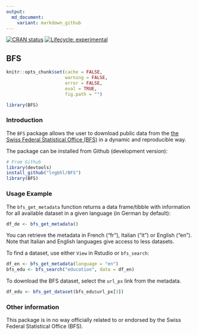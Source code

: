 ```yaml
---
output:
  md_document:
    variant: markdown_github
---
```


<!-- badges: start -->
[![CRAN status](https://www.r-pkg.org/badges/version/BFS)](https://CRAN.R-project.org/package=BFS)
[![Lifecycle: experimental](https://img.shields.io/badge/lifecycle-experimental-orange.svg)](https://www.tidyverse.org/lifecycle/#experimental)
<!-- badges: end -->

## BFS

```r
knitr::opts_chunk$set(cache = FALSE, 
                      warning = FALSE, 
                      error = FALSE, 
                      eval = TRUE,
                      fig.path = "")

library(BFS)
```

### Introduction

The `BFS` package allows the user to download public data from the 
[the Swiss Federal Statistical Office (BFS)](https://www.bfs.admin.ch) 
in a dynamic and reproducible way.

The package can be installed from Github (development version):

```r
# From Github
library(devtools)
install_github("lngbhl/BFS")
library(BFS)
```

### Usage Example

The `bfs_get_metadata` function returns a data frame/tibble with information
for all available dataset in a given language (in German by default):

```r
df_de <- bfs_get_metadata()
```

You can retrieve the metadata in French ("fr"), Italian ("it") or English ("en").
Note that Italian and English languages give access to less datasets.

To find a dataset, use either `View` in Rstudio or `bfs_search`:

```r
df_en <- bfs_get_metadata(language = "en")
bfs_edu <- bfs_search("education", data = df_en)
```

To download the BFS dataset, select the `url_px` link from the metadata.

```r
df_edu <- bfs_get_dataset(bfs_edu$url_px[3])
```

### Other information

This package is in no way officially related to or endorsed by the Swiss Federal Statistical Office (BFS).
